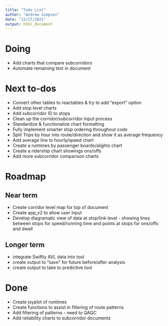 ```yaml
---
title: "Todo List"
author: "Andrew Simpson"
date: "12/17/2021"
output: html_document
---
```


# Doing

- Add charts that compare subcorridors
- Automate remaining text in document

# Next to-dos

- Convert other tables to reactables & try to add "export" option
- Add stop level charts 
- Add subcorridor ID to stops
- Clean up the corridor/subcorridor input process
- Standardize & functionalize chart formatting 
- Fully implement smarter stop ordering throughout code
- Split Trips by hour into route/direction and show it as average frequency 
- Add average line to hourly/speed chart
- Create a runtimes by passenger boards/alights chart 
- Create a ridership chart showings ons/offs
- Add more subcorridor comparison charts 


# Roadmap

## Near term
- Create corridor level map for top of document
- Create app_v2 to allow user input
- Develop diagramatic view of data at stop/link level - showing lines between stops for speed/running time and points at stops for ons/offs and dwell

## Longer term
- integrate Swiftly AVL data into tool
- create output to "save" for future before/after analysis
- create output to take to predictive tool

# Done

- Create joyplot of runtimes
- Create functions to assist in filtering of route patterns 
- Add filtering of patterns - need to QAQC
- Add reliability charts to subcorridor documents 
